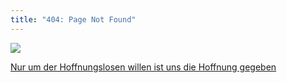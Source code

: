 ```yaml
---
title: "404: Page Not Found"
---
```


[![](./img/benjamin.jpg)]{.gevalt-img}

[[Nur um der Hoffnungslosen willen ist uns die Hoffnung gegeben](https://walter-benjamin.online/)]{.gevalt-caption}